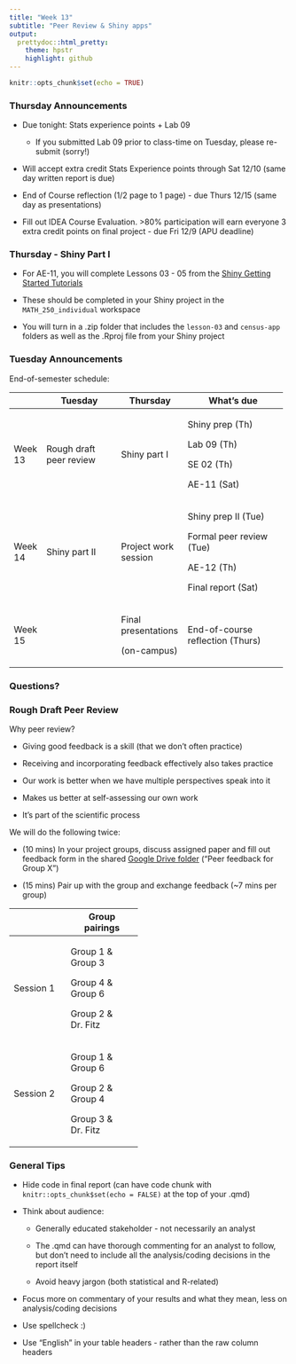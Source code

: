 ```yaml
---
title: "Week 13"
subtitle: "Peer Review & Shiny apps"
output: 
  prettydoc::html_pretty:
    theme: hpstr
    highlight: github
---
```


```r
knitr::opts_chunk$set(echo = TRUE)
```

### Thursday Announcements

-   Due tonight: Stats experience points + Lab 09

    -   If you submitted Lab 09 prior to class-time on Tuesday, please re-submit (sorry!)

-   Will accept extra credit Stats Experience points through Sat 12/10 (same day written report is due)

-   End of Course reflection (1/2 page to 1 page) - due Thurs 12/15 (same day as presentations)

-   Fill out IDEA Course Evaluation. \>80% participation will earn everyone 3 extra credit points on final project - due Fri 12/9 (APU deadline)

### Thursday - Shiny Part I

-   For AE-11, you will complete Lessons 03 - 05 from the [Shiny Getting Started Tutorials](https://shiny.rstudio.com/tutorial/written-tutorial/lesson3/)

-   These should be completed in your Shiny project in the `MATH_250_individual` workspace

-   You will turn in a .zip folder that includes the `lesson-03` and `census-app` folders as well as the .Rproj file from your Shiny project

### Tuesday Announcements

End-of-semester schedule:

+---------+-------------------------+----------------------+----------------------------------+
|         | Tuesday                 | Thursday             | What's due                       |
+=========+=========================+======================+==================================+
| Week 13 | Rough draft peer review | Shiny part I         | Shiny prep (Th)                  |
|         |                         |                      |                                  |
|         |                         |                      | Lab 09 (Th)                      |
|         |                         |                      |                                  |
|         |                         |                      | SE 02 (Th)                       |
|         |                         |                      |                                  |
|         |                         |                      | AE-11 (Sat)                      |
+---------+-------------------------+----------------------+----------------------------------+
| Week 14 | Shiny part II           | Project work session | Shiny prep II (Tue)              |
|         |                         |                      |                                  |
|         |                         |                      | Formal peer review (Tue)         |
|         |                         |                      |                                  |
|         |                         |                      | AE-12 (Th)                       |
|         |                         |                      |                                  |
|         |                         |                      | Final report (Sat)               |
+---------+-------------------------+----------------------+----------------------------------+
| Week 15 |                         | Final presentations  | End-of-course reflection (Thurs) |
|         |                         |                      |                                  |
|         |                         | (on-campus)          |                                  |
+---------+-------------------------+----------------------+----------------------------------+

### Questions?

### Rough Draft Peer Review

Why peer review?

-   Giving good feedback is a skill (that we don't often practice)

-   Receiving and incorporating feedback effectively also takes practice

-   Our work is better when we have multiple perspectives speak into it

-   Makes us better at self-assessing our own work

-   It's part of the scientific process

We will do the following twice:

-   (10 mins) In your project groups, discuss assigned paper and fill out feedback form in the shared [Google Drive folder](https://drive.google.com/drive/folders/190TgJca5qleOGoQQMJ6IbLj_RbSRKtOE?usp=share_link) ("Peer feedback for Group X")

-   (15 mins) Pair up with the group and exchange feedback (\~7 mins per group)

+-----------+--------------------+
|           | Group pairings     |
+===========+====================+
| Session 1 | Group 1 & Group 3  |
|           |                    |
|           | Group 4 & Group 6  |
|           |                    |
|           | Group 2 & Dr. Fitz |
+-----------+--------------------+
| Session 2 | Group 1 & Group 6  |
|           |                    |
|           | Group 2 & Group 4  |
|           |                    |
|           | Group 3 & Dr. Fitz |
+-----------+--------------------+

### General Tips

-   Hide code in final report (can have code chunk with `knitr::opts_chunk$set(echo = FALSE)` at the top of your .qmd)

-   Think about audience:

    -   Generally educated stakeholder - not necessarily an analyst

    -   The .qmd can have thorough commenting for an analyst to follow, but don't need to include all the analysis/coding decisions in the report itself

    -   Avoid heavy jargon (both statistical and R-related)

-   Focus more on commentary of your results and what they mean, less on analysis/coding decisions

-   Use spellcheck :)

-   Use "English" in your table headers - rather than the raw column headers

### 
